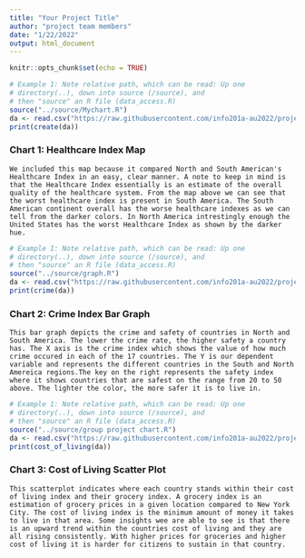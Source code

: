 ```yaml
---
title: "Your Project Title"
author: "project team members"
date: "1/22/2022"
output: html_document
---
```


```r
knitr::opts_chunk$set(echo = TRUE)
```



```r
# Example 1: Note relative path, which can be read: Up one
# directory(..), down into source (/source), and 
# then "source" an R file (data_access.R)
source("../source/Mychart.R")
da <- read.csv("https://raw.githubusercontent.com/info201a-au2022/project-group-3-section-ae/main/data/New_final_dataset%20-%20Sheet1.csv")
print(create(da))
```

### Chart 1: Healthcare Index Map
```
We included this map because it compared North and South American's Healthcare Index in an easy, clear manner. A note to keep in mind is that the Healthcare Index essentially is an estimate of the overall quality of the healthcare system. From the map above we can see that the worst healthcare index is present in South America. The South American continent overall has the worse healthcare indexes as we can tell from the darker colors. In North America intrestingly enough the United States has the worst Healthcare Index as shown by the darker hue.  
```


```r
# Example 1: Note relative path, which can be read: Up one
# directory(..), down into source (/source), and 
# then "source" an R file (data_access.R)
source("../source/graph.R")
da <- read.csv("https://raw.githubusercontent.com/info201a-au2022/project-group-3-section-ae/main/data/New_final_dataset%20-%20Sheet1.csv")
print(crime(da))
```

### Chart 2: Crime Index Bar Graph
```
This bar graph depicts the crime and safety of countries in North and South America. The lower the crime rate, the higher safety a country has. The X axis is the crime index which shows the value of how much crime occured in each of the 17 countries. The Y is our dependent variable and represents the different countries in the South and North Amereica regions.The key on the right represents the safety index where it shows countries that are safest on the range from 20 to 50 above. The lighter the color, the more safer it is to live in.

```


```r
# Example 1: Note relative path, which can be read: Up one
# directory(..), down into source (/source), and 
# then "source" an R file (data_access.R)
source("../source/group project chart.R")
da <- read.csv("https://raw.githubusercontent.com/info201a-au2022/project-group-3-section-ae/main/data/New_final_dataset%20-%20Sheet1.csv")
print(cost_of_living(da))
```

### Chart 3: Cost of Living Scatter Plot
```
This scatterplot indicates where each country stands within their cost of living index and their grocery index. A grocery index is an estimation of grocery prices in a given location compared to New York City. The cost of living index is the minimum amount of money it takes to live in that area. Some insights wee are able to see is that there is an upward trend within the countries cost of living and they are all rising consistently. With higher prices for groceries and higher cost of living it is harder for citizens to sustain in that country. 

```
